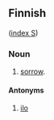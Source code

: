 ==Finnish==
([[Wiktionary:Finnish_index_s|index S]])

===Noun===

# [[sorrow]].

====Antonyms====

# [[ilo]]